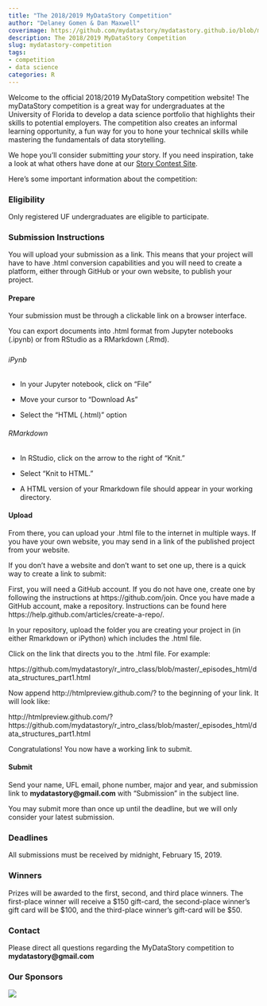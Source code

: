---
title: "The 2018/2019 MyDataStory Competition"
author: "Delaney Gomen & Dan Maxwell"
coverimage: https://github.com/mydatastory/mydatastory.github.io/blob/master/img/post_background_blue.png
description: The 2018/2019 MyDataStory Competition
slug: mydatastory-competition
tags:
- competition
- data science
categories: R
---

Welcome to the official 2018/2019 MyDataStory competition website!  The myDataStory competition is a great way for undergraduates at the University of Florida to develop a data science portfolio that highlights their skills to potential employers. The competition also creates an informal learning opportunity, a fun way for you to hone your technical skills while mastering the fundamentals of data storytelling.  

We hope you'll consider submitting *your* story.  If you need inspiration, take a look at what others have done at our [Story Contest Site](http://data-science-contest.herokuapp.com/index.html).

Here's some important information about the competition: 

### **Eligibility**
Only registered UF undergraduates are eligible to participate.

### **Submission Instructions** {.tabset}
You will upload your submission as a link. This means that your project will have to have .html conversion capabilities and you will need to create a platform, either through GitHub or your own website, to publish your project. 

#### Prepare

Your submission must be through a clickable link on a browser interface. 

You can export documents into .html format from Jupyter notebooks (.ipynb) or from RStudio as a RMarkdown (.Rmd).

##### {.tabset .tabset-pills}

###### iPynb


* In your Jupyter notebook, click on "File"

* Move your cursor to "Download As"

* Select the "HTML (.html)" option

###### RMarkdown


* In RStudio, click on the arrow to the right of "Knit." 

* Select "Knit to HTML."

* A HTML version of your Rmarkdown file should appear in your working directory. 

#### Upload

From there, you can upload your .html file to the internet in multiple ways. If you have your own website, you may send in a link of the published project from your website. 

If you don't have a website and don't want to set one up, there is a quick way to create a link to submit:

First, you will need a GitHub account. If you do not have one, create one by following the instructions at https://github.com/join. Once you have made a GitHub account, make a repository. Instructions can be found here https://help.github.com/articles/create-a-repo/. 

In your repository, upload the folder you are creating your project in (in either Rmarkdown or iPython) which includes the .html file. 

Click on the link that directs you to the .html file. For example:

https://github.com/mydatastory/r_intro_class/blob/master/_episodes_html/data_structures_part1.html

Now append http://htmlpreview.github.com/? to the beginning of your link. It will look like:

http://htmlpreview.github.com/?https://github.com/mydatastory/r_intro_class/blob/master/_episodes_html/data_structures_part1.html

Congratulations! You now have a working link to submit. 

#### Submit 

Send your name, UFL email, phone number, major and year, and submission link to **mydatastory@gmail.com** with "Submission" in the subject line. 

You may submit more than once up until the deadline, but we will only consider your latest submission. 

### **Deadlines**
All submissions must be received by midnight, February 15, 2019.

### **Winners**
Prizes will be awarded to the first, second, and third place winners.  The first-place winner will receive a $150 gift-card, the second-place winner's gift card will be $100, and the third-place winner's gift-card will be $50.  

### **Contact**
Please direct all questions regarding the MyDataStory competition to **mydatastory@gmail.com**

### **Our Sponsors**

![](../fig/sponsors_logo.png)





